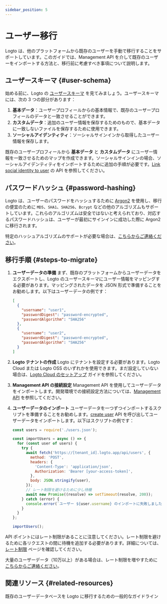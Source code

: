 ```yaml
---
sidebar_position: 5
---
```


# ユーザー移行

Logto は、他のプラットフォームから既存のユーザーを手動で移行することをサポートしています。このガイドでは、Management API を介して既存のユーザーをインポートする方法と、移行前に考慮すべき事項について説明します。

## ユーザースキーマ \{#user-schema}

始める前に、Logto の [ユーザースキーマ](/user-management/user-data/#user-profile) を見てみましょう。ユーザースキーマには、次の 3 つの部分があります：

1. **基本データ**：ユーザープロフィールからの基本情報で、既存のユーザープロフィールのデータと一致させることができます。
2. **カスタムデータ**：追加のユーザー情報を保存するためのもので、基本データに一致しないファイルを保存するために使用できます。
3. **ソーシャルアイデンティティ**：ソーシャルサインインから取得したユーザー情報を保存します。

既存のユーザープロフィールから **基本データ** と **カスタムデータ** にユーザー情報を一致させるためのマップを作成できます。ソーシャルサインインの場合、ソーシャルアイデンティティをインポートするために追加の手順が必要です。[Link social identity to user](https://openapi.logto.io/operation/operation-createuseridentity) の API を参照してください。

## パスワードハッシュ \{#password-hashing}

Logto は、ユーザーのパスワードをハッシュするために [Argon2](https://en.wikipedia.org/wiki/Argon2) を使用し、移行の便宜のために `MD5`、`SHA1`、`SHA256`、`Bcrypt` などの他のアルゴリズムもサポートしています。これらのアルゴリズムは安全ではないと考えられており、対応するパスワードハッシュは、ユーザーが最初にサインインに成功した際に Argon2 に移行されます。

特定のハッシュアルゴリズムのサポートが必要な場合は、[こちらからご連絡ください](https://logto.io/contact)。

## 移行手順 \{#steps-to-migrate}

1. **ユーザーデータの準備**
   まず、既存のプラットフォームからユーザーデータをエクスポートし、Logto のユーザースキーマにユーザー情報をマッピングする必要があります。マッピングされたデータを JSON 形式で準備することをお勧めします。以下はユーザーデータの例です：

   ```json
   [
     {
       "username": "user1",
       "passwordDigest": "password-encrypted",
       "passwordAlgorithm": "SHA256"
     },
     {
       "username": "user2",
       "passwordDigest": "password-encrypted",
       "passwordAlgorithm": "SHA256"
     }
   ]
   ```

2. **Logto テナントの作成**
   Logto にテナントを設定する必要があります。Logto Cloud または Logto OSS のいずれかを使用できます。まだ設定していない場合は、[Logto Cloud のセットアップ](/introduction/set-up-logto-cloud/#create-logto-tenant) ガイドを参照してください。
3. **Management API の接続設定**
   Management API を使用してユーザーデータをインポートします。開発環境での接続設定方法については、[Management API](/integrate-logto/interact-with-management-api) を参照してください。
4. **ユーザーデータのインポート**
   ユーザーデータを一つずつインポートするスクリプトを準備することをお勧めします。[create user](https://openapi.logto.io/operation/operation-createuser) API を呼び出してユーザーデータをインポートします。以下はスクリプトの例です：

   ```jsx
   const users = require('./users.json');

   const importUsers = async () => {
     for (const user of users) {
       try {
         await fetch('https://[tenant_id].logto.app/api/users', {
           method: 'POST',
           headers: {
             'Content-Type': 'application/json',
             Authorization: 'Bearer [your-access-token]',
           },
           body: JSON.stringify(user),
         });
         // レート制限を避けるために少し待機
         await new Promise((resolve) => setTimeout(resolve, 200));
       } catch (error) {
         console.error(`ユーザー ${user.username} のインポートに失敗しました: ${error.message}`);
       }
     }
   };

   importUsers();
   ```

API ポイントにはレート制限があることに注意してください。レート制限を避けるために各リクエストの間に待機を追加する必要があります。詳細については、[レート制限](/integrate-logto/interact-with-management-api/#rate-limit) ページを確認してください。

大量のユーザーデータ（10万以上）がある場合は、レート制限を増やすために [こちらからご連絡ください](https://logto.io/contact)。

## 関連リソース \{#related-resources}

<Url href="https://blog.logto.io/general-migration-guide">
  既存のユーザーデータベースを Logto に移行するための一般的なガイドライン
</Url>
